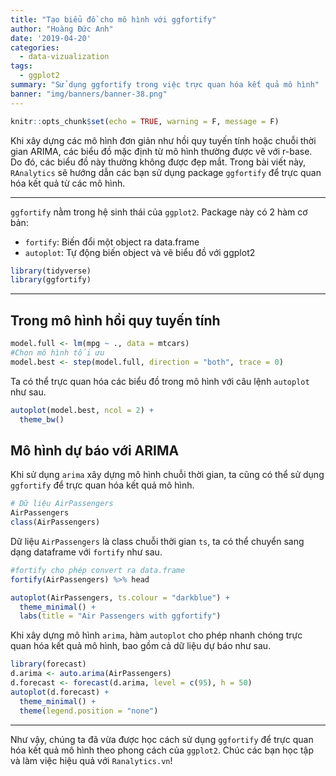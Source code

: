 ```yaml
---
title: "Tạo biểu đồ cho mô hình với ggfortify"
author: "Hoàng Đức Anh"
date: '2019-04-20'
categories:
  - data-vizualization
tags:
  - ggplot2
summary: "Sử dụng ggfortify trong việc trực quan hóa kết quả mô hình"
banner: "img/banners/banner-38.png"
---
```


```r
knitr::opts_chunk$set(echo = TRUE, warning = F, message = F)
```

Khi xây dựng các mô hình đơn giản như hồi quy tuyến tính hoặc chuỗi thời gian ARIMA, các biểu đồ mặc định từ mô hình thường được vẽ với r-base. Do đó, các biểu đồ này thường không được đẹp mắt. Trong bài viết này, `RAnalytics` sẽ hướng dẫn các bạn sử dụng package `ggfortify` để trực quan hóa kết quả từ các mô hình.

---

`ggfortify` nằm trong hệ sinh thái của `ggplot2`. Package này có 2 hàm cơ bản:

- `fortify`: Biến đổi một object ra data.frame
- `autoplot`: Tự động biến object và vẽ biểu đồ với ggplot2

```r
library(tidyverse)
library(ggfortify)
```

---

## Trong mô hình hồi quy tuyến tính

```r
model.full <- lm(mpg ~ ., data = mtcars)  
#Chọn mô hình tối ưu
model.best <- step(model.full, direction = "both", trace = 0)
```

Ta có thể trực quan hóa các biểu đồ trong mô hình với câu lệnh `autoplot` như sau.

```r
autoplot(model.best, ncol = 2) + 
  theme_bw()
```

## Mô hình dự báo với ARIMA

Khi sử dụng `arima` xây dựng mô hình chuỗi thời gian, ta cũng có thể sử dụng `ggfortify` để trực quan hóa kết quả mô hình.


```r
# Dữ liệu AirPassengers
AirPassengers
class(AirPassengers)
```

Dữ liệu `AirPassengers` là class chuỗi thời gian `ts`, ta có thể chuyển sang dạng dataframe với `fortify` như sau.

```r
#fortify cho phép convert ra data.frame
fortify(AirPassengers) %>% head
```


```r
autoplot(AirPassengers, ts.colour = "darkblue") + 
  theme_minimal() +
  labs(title = "Air Passengers with ggfortify")
```

Khi xây dựng mô hình `arima`, hàm `autoplot` cho phép nhanh chóng trực quan hóa kết quả mô hình, bao gồm cả dữ liệu dự báo như sau.

```r
library(forecast)
d.arima <- auto.arima(AirPassengers)
d.forecast <- forecast(d.arima, level = c(95), h = 50)
autoplot(d.forecast) + 
  theme_minimal() +
  theme(legend.position = "none")
```

---

Như vậy, chúng ta đã vừa được học cách sử dụng `ggfortify` để trực quan hóa kết quả mô hình theo phong cách của `ggplot2`. Chúc các bạn học tập và làm việc hiệu quả với ``Ranalytics.vn``!